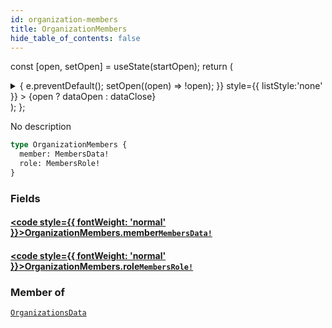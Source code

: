 ```yaml
---
id: organization-members
title: OrganizationMembers
hide_table_of_contents: false
---
```






const [open, setOpen] = useState(startOpen);
return (
<details {...(open ? { open: true } : {})} className="details" style={{ border:'none', boxShadow:'none', background:'var(--ifm-background-color)' }}>
<summary
onClick={(e) => {
e.preventDefault();
setOpen((open) => !open);
}}
style={{ listStyle:'none' }} >
{open ? dataOpen : dataClose}
</summary>
{open && children}
</details>
);
};

No description

```graphql
type OrganizationMembers {
  member: MembersData!
  role: MembersRole!
}
```

### Fields

#### [<code style={{ fontWeight: 'normal' }}>OrganizationMembers.<b>member</b></code>](#)<Bullet />[`MembersData!`](/api/objects/members-data) <Badge class="badge badge--secondary" text="non-null"/> <Badge class="badge badge--secondary" text="object"/>

>

#### [<code style={{ fontWeight: 'normal' }}>OrganizationMembers.<b>role</b></code>](#)<Bullet />[`MembersRole!`](/api/enums/members-role) <Badge class="badge badge--secondary" text="non-null"/> <Badge class="badge badge--secondary" text="enum"/>

>

### Member of

[`OrganizationsData`](/api/objects/organizations-data) <Badge class="badge badge--secondary" text="object"/>
